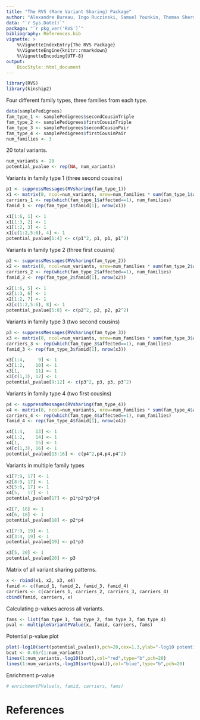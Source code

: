 ---
title: "The RVS (Rare Variant Sharing) Package"
author: "Alexandre Bureau, Ingo Ruczinski, Samuel Younkin, Thomas Sherman"
data: "`r Sys.Date()`"
package: "`r pkg_ver('RVS')`"
bibliography: References.bib
vignette: >
    %\VignetteIndexEntry{The RVS Package}
    %\VignetteEngine{knitr::rmarkdown}
    %\VignetteEncoding{UTF-8}
output:
    BiocStyle::html_document
---

```{r include=FALSE, cache=FALSE}
library(RVS)
library(kinship2)
```

Four different family types, three families from each type.
```{r}
data(samplePedigrees)
fam_type_1 <- samplePedigrees$secondCousinTriple
fam_type_2 <- samplePedigrees$firstCousinTriple
fam_type_3 <- samplePedigrees$secondCousinPair
fam_type_4 <- samplePedigrees$firstCousinPair
num_families <- 3
```

20 total variants.
```{r}
num_variants <- 20
potential_pvalue <- rep(NA, num_variants)
```

Variants in family type 1 (three second cousins)

```{r}
p1 <- suppressMessages(RVsharing(fam_type_1))
x1 <- matrix(0, ncol=num_variants, nrow=num_families * sum(fam_type_1$affected))
carriers_1 <- rep(which(fam_type_1$affected==1), num_families)
famid_1 <- rep(fam_type_1$famid[1], nrow(x1))

x1[1:6, 1] <- 1
x1[1:3, 2] <- 1
x1[1:2, 3] <- 1
x1[c(1:2,5:6), 4] <- 1
potential_pvalue[1:4] <- c(p1^2, p1, p1, p1^2)
```

Variants in family type 2 (three first cousins)
```{r}
p2 <- suppressMessages(RVsharing(fam_type_2))
x2 <- matrix(0, ncol=num_variants, nrow=num_families * sum(fam_type_2$affected))
carriers_2 <- rep(which(fam_type_2$affected==1), num_families)
famid_2 <- rep(fam_type_2$famid[1], nrow(x2))

x2[1:6, 5] <- 1
x2[1:3, 6] <- 1
x2[1:2, 7] <- 1
x2[c(1:2,5:6), 8] <- 1
potential_pvalue[5:8] <- c(p2^2, p2, p2, p2^2)
```

Variants in family type 3 (two second cousins)
```{r}
p3 <- suppressMessages(RVsharing(fam_type_3))
x3 <- matrix(0, ncol=num_variants, nrow=num_families * sum(fam_type_3$affected))
carriers_3 <- rep(which(fam_type_3$affected==1), num_families)
famid_3 <- rep(fam_type_3$famid[1], nrow(x3))

x3[1:4,     9] <- 1
x3[1:2,    10] <- 1
x3[1,      11] <- 1
x3[c(1,3), 12] <- 1
potential_pvalue[9:12] <- c(p3^2, p3, p3, p3^2)
```

Variants in family type 4 (two first cousins)
```{r}
p4 <- suppressMessages(RVsharing(fam_type_4))
x4 <- matrix(0, ncol=num_variants, nrow=num_families * sum(fam_type_4$affected))
carriers_4 <- rep(which(fam_type_4$affected==1), num_families)
famid_4 <- rep(fam_type_4$famid[1], nrow(x4))

x4[1:4,    13] <- 1
x4[1:2,    14] <- 1
x4[1,      15] <- 1
x4[c(1,3), 16] <- 1
potential_pvalue[13:16] <- c(p4^2,p4,p4,p4^2)
```

Variants in multiple family types
```{r}
x1[7:9, 17] <- 1
x2[8:9, 17] <- 1
x3[5:6, 17] <- 1
x4[5,   17] <- 1
potential_pvalue[17] <- p1*p2*p3*p4

x2[7, 18] <- 1
x4[6, 18] <- 1
potential_pvalue[18] <- p2*p4

x1[7:9, 19] <- 1
x3[3:4, 19] <- 1
potential_pvalue[19] <- p1*p3

x3[5, 20] <- 1
potential_pvalue[20] <- p3
```

Matrix of all variant sharing patterns.
```{r}
x <- rbind(x1, x2, x3, x4)
famid <- c(famid_1, famid_2, famid_3, famid_4)
carriers <- c(carriers_1, carriers_2, carriers_3, carriers_4)
cbind(famid, carriers, x)
```

Calculating p-values across all variants.
```{r}
fams <- list(fam_type_1, fam_type_2, fam_type_3, fam_type_4)
pval <- multipleVariantPValue(x, famid, carriers, fams)
```

Potential p-value plot
```{r}
plot(-log10(sort(potential_pvalue)),pch=20,cex=1.3,ylab="-log10 potential p-value")
bcut <- 0.05/(1:num_variants)
lines(1:num_variants,-log10(bcut),col="red",type="b",pch=20)
lines(1:num_variants,-log10(sort(pval)),col="blue",type="b",pch=20)
```

Enrichment p-value
```{r}
# enrichmentPValue(x, famid, carriers, fams)
```

# References